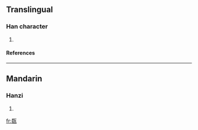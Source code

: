 ==Translingual==
===Han character===
{{Han char|rn=98|rad=瓦|as=08|sn=13|four=2141<sub>7</sub>|canj=竹女一女弓 (HVMVN)}}
# {{defn|Han|sort=瓦08}}
====References====
{{Han ref|kx=0749.370|dkj=21526|dj=1158.160|hdz=21427.030|uh=74FE|ud=29950|bh=DEC1|bd=57025}}

----
==Mandarin==
===Hanzi===
{{cmn-hanzi|pin=[[měng]] (meng3)|wg=meng<sup>3</sup>}}
# {{defn|Mandarin}}

[[fr:瓾]]